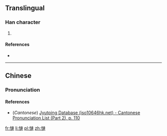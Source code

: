 ==Translingual==

===Han character===
{{Han char|rn=61|rad=心|as=11|sn=14|four=|canj=PYJJ|ids=⿰忄連}}

# {{defn|Han|sort=心11}}

====References====
* {{Han ref|kx=0399.270|dkj=11125|dj=0739.140|hdz=42345.010|uh=6169|ud=24937}}

----

==Chinese==
{{zh-forms}}

===Pronunciation===
{{zh-pron
|m=lián
|c=lin4
|mc=
|oc=
|ma=
|cat=
}}

====References====
*(''Cantonese'') [http://www.iso10646hk.net/jp/document/download.jsp Jyutping Database (iso10646hk.net) - Cantonese Pronunciation List (Part 2), p. 110]

[[fr:慩]]
[[li:慩]]
[[pl:慩]]
[[zh:慩]]